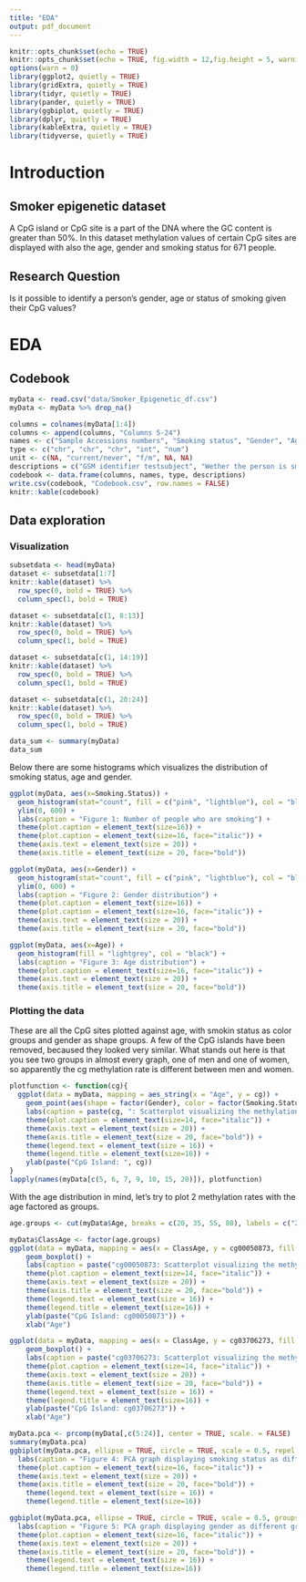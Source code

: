 ```yaml
---
title: "EDA"
output: pdf_document
---
```


```r
knitr::opts_chunk$set(echo = TRUE)
knitr::opts_chunk$set(echo = TRUE, fig.width = 12,fig.height = 5, warning = FALSE, message = FALSE)
options(warn = 0)
library(ggplot2, quietly = TRUE)
library(gridExtra, quietly = TRUE)
library(tidyr, quietly = TRUE)
library(pander, quietly = TRUE)
library(ggbiplot, quietly = TRUE)
library(dplyr, quietly = TRUE)
library(kableExtra, quietly = TRUE)
library(tidyverse, quietly = TRUE)
```

# Introduction
## Smoker epigenetic dataset
A CpG island or CpG site is a part of the DNA where the GC content is greater than 50%. In this dataset methylation values of certain CpG sites are displayed with also the age, gender and smoking status for 671 people.

## Research Question
Is it possible to identify a person's gender, age or status of smoking given their CpG values?

\newpage
# EDA
## Codebook
```r
myData <- read.csv("data/Smoker_Epigenetic_df.csv")
myData <- myData %>% drop_na()

columns = colnames(myData[1:4])
columns <- append(columns, "Columns 5-24")
names <- c("Sample Accessions numbers", "Smoking status", "Gender", "Age", "CG Island")
type <- c("chr", "chr", "chr", "int", "num")
unit <- c(NA, "current/never", "f/m", NA, NA)
descriptions = c("GSM identifier testsubject", "Wether the person is smoking or not", "Gender", "Age", "Methylation Rate of CG Island")
codebook <- data.frame(columns, names, type, descriptions)
write.csv(codebook, "Codebook.csv", row.names = FALSE)
knitr::kable(codebook)
```
\newpage

## Data exploration
### Visualization

```r
subsetdata <- head(myData)
dataset <- subsetdata[1:7]
knitr::kable(dataset) %>%
  row_spec(0, bold = TRUE) %>%
  column_spec(1, bold = TRUE)

dataset <- subsetdata[c(1, 8:13)]
knitr::kable(dataset) %>%
  row_spec(0, bold = TRUE) %>%
  column_spec(1, bold = TRUE)

dataset <- subsetdata[c(1, 14:19)]
knitr::kable(dataset) %>%
  row_spec(0, bold = TRUE) %>%
  column_spec(1, bold = TRUE)

dataset <- subsetdata[c(1, 20:24)]
knitr::kable(dataset) %>%
  row_spec(0, bold = TRUE) %>%
  column_spec(1, bold = TRUE)
```
\newpage

```r
data_sum <- summary(myData)
data_sum
```

\newpage
Below there are some histograms which visualizes the distribution of smoking status, age and gender. 

```r
ggplot(myData, aes(x=Smoking.Status)) +
  geom_histogram(stat="count", fill = c("pink", "lightblue"), col = "black") +
  ylim(0, 600) +
  labs(caption = "Figure 1: Number of people who are smoking") +
  theme(plot.caption = element_text(size=16)) +
  theme(plot.caption = element_text(size=16, face="italic")) +
  theme(axis.text = element_text(size = 20)) +
  theme(axis.title = element_text(size = 20, face="bold"))

ggplot(myData, aes(x=Gender)) +
  geom_histogram(stat="count", fill = c("pink", "lightblue"), col = "black") +
  ylim(0, 600) +
  labs(caption = "Figure 2: Gender distribution") +
  theme(plot.caption = element_text(size=16)) +
  theme(plot.caption = element_text(size=16, face="italic")) +
  theme(axis.text = element_text(size = 20)) +
  theme(axis.title = element_text(size = 20, face="bold"))

ggplot(myData, aes(x=Age)) +
  geom_histogram(fill = "lightgrey", col = "black") +
  labs(caption = "Figure 3: Age distribution") +
  theme(plot.caption = element_text(size=16, face="italic")) +
  theme(axis.text = element_text(size = 20)) +
  theme(axis.title = element_text(size = 20, face="bold"))

```


### Plotting the data
These are all the CpG sites plotted against age, with smokin status as color groups and gender as shape groups. A few of the CpG islands have been removed, becaused they looked very similar. What stands out here is that you see two groups in almost every graph, one of men and one of women, so apparently the cg methylation rate is different between men and women.

```r
plotfunction <- function(cg){
  ggplot(data = myData, mapping = aes_string(x = "Age", y = cg)) +
    geom_point(aes(shape = factor(Gender), color = factor(Smoking.Status))) +
    labs(caption = paste(cg, ": Scatterplot visualizing the methylation rate on this CpG island of different ages and genders.")) +
    theme(plot.caption = element_text(size=14, face="italic")) +
    theme(axis.text = element_text(size = 20)) +
    theme(axis.title = element_text(size = 20, face="bold")) +
    theme(legend.text = element_text(size = 16)) +
    theme(legend.title = element_text(size=16)) +
    ylab(paste("CpG Island: ", cg))
}
lapply(names(myData[c(5, 6, 7, 9, 10, 15, 20)]), plotfunction)

```


With the age distribution in mind, let's try to plot 2 methylation rates with the age factored as groups.

```r

age.groups <- cut(myData$Age, breaks = c(20, 35, 55, 80), labels = c("20-35y", "36-55y", "55-80y"))

myData$ClassAge <- factor(age.groups)
ggplot(data = myData, mapping = aes(x = ClassAge, y = cg00050873, fill = Smoking.Status)) +
    geom_boxplot() +
    labs(caption = paste("cg00050873: Scatterplot visualizing the methylation rate on this CpG island of different ages and genders.")) +
    theme(plot.caption = element_text(size=14, face="italic")) +
    theme(axis.text = element_text(size = 20)) +
    theme(axis.title = element_text(size = 20, face="bold")) +
    theme(legend.text = element_text(size = 16)) +
    theme(legend.title = element_text(size=16)) +
    ylab(paste("CpG Island: cg00050873")) +
    xlab("Age")

ggplot(data = myData, mapping = aes(x = ClassAge, y = cg03706273, fill = Smoking.Status)) +
    geom_boxplot() +
    labs(caption = paste("cg03706273: Scatterplot visualizing the methylation rate on this CpG island of different ages and genders.")) +
    theme(plot.caption = element_text(size=14, face="italic")) +
    theme(axis.text = element_text(size = 20)) +
    theme(axis.title = element_text(size = 20, face="bold")) +
    theme(legend.text = element_text(size = 16)) +
    theme(legend.title = element_text(size=16)) +
    ylab(paste("CpG Island: cg03706273")) +
    xlab("Age")

```

```r
myData.pca <- prcomp(myData[,c(5:24)], center = TRUE, scale. = FALSE)
summary(myData.pca)
ggbiplot(myData.pca, ellipse = TRUE, circle = TRUE, scale = 0.5, repel = TRUE, groups = myData$Smoking.Status) + 
  labs(caption = "Figure 4: PCA graph displaying smoking status as different groups") +
  theme(plot.caption = element_text(size=16, face="italic")) +
  theme(axis.text = element_text(size = 20)) +
  theme(axis.title = element_text(size = 20, face="bold")) +
    theme(legend.text = element_text(size = 16)) +
    theme(legend.title = element_text(size=16))

ggbiplot(myData.pca, ellipse = TRUE, circle = TRUE, scale = 0.5, groups = myData$Gender) + 
  labs(caption = "Figure 5: PCA graph displaying gender as different groups") +
  theme(plot.caption = element_text(size=16, face="italic")) +
  theme(axis.text = element_text(size = 20)) +
  theme(axis.title = element_text(size = 20, face="bold")) +
    theme(legend.text = element_text(size = 16)) +
    theme(legend.title = element_text(size=16))
```
